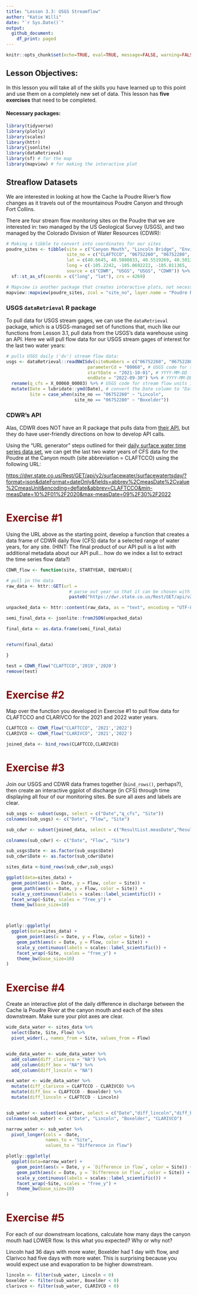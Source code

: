 ```yaml
---
title: "Lesson 3.3: USGS Streamflow"
author: "Katie Willi"
date: "`r Sys.Date()`"
output: 
  github_document:
    df_print: paged
---
```


```r
knitr::opts_chunk$set(echo=TRUE, eval=TRUE, message=FALSE, warning=FALSE, rows.print=5, fig.width=9)
```

## Lesson Objectives:

In this lesson you will take all of the skills you have learned up to this point and use them on a completely new set of data. This lesson has **five exercises** that need to be completed.

#### Necessary packages:

```r
library(tidyverse)
library(plotly)
library(scales)
library(httr)
library(jsonlite)
library(dataRetrieval)
library(sf) # for the map
library(mapview) # for making the interactive plot
```

## Streaflow Datasets

We are interested in looking at how the Cache la Poudre River's flow changes as it travels out of the mountainous Poudre Canyon and through Fort Collins.

There are four stream flow monitoring sites on the Poudre that we are interested in: two managed by the US Geological Survey (USGS), and two managed by the Colorado Division of Water Resources (CDWR):

```r
# Making a tibble to convert into coordinates for our sites
poudre_sites <- tibble(site = c("Canyon Mouth", "Lincoln Bridge", "Environmental Learning Center", "Below Fossil Creek Reservoir"),
                       site_no = c("CLAFTCCO", "06752260", "06752280", "CLARIVCO"),
                       lat = c(40.6645, 40.5880833, 40.5519269, 40.5013),
                       long = c(-105.2242, -105.0692222, -105.011365, -104.967),
                       source = c("CDWR", "USGS", "USGS", "CDWR")) %>%
  sf::st_as_sf(coords = c("long", "lat"), crs = 4269)

# Mapview is another package that creates interactive plots, not necessary for you to know yet!
mapview::mapview(poudre_sites, zcol = "site_no", layer.name = "Poudre River Monitoring")
```

### USGS `dataRetrieval` R package

To pull data for USGS stream gages, we can use the `dataRetrieval` package, which is a USGS-managed set of functions that, much like our functions from Lesson 3.1, pull data from the USGS's data warehouse using an API. Here we will pull flow data for our USGS stream gages of interest for the last two water years:

```r
# pulls USGS daily ('dv') stream flow data:
usgs <- dataRetrieval::readNWISdv(siteNumbers = c("06752260", "06752280"), # USGS site code for the Poudre River at the Lincoln Bridge and the ELC
                               parameterCd = "00060", # USGS code for stream flow
                               startDate = "2021-10-01", # YYYY-MM-DD formatting
                               endDate = "2022-09-30") %>% # YYYY-MM-DD formatting
  rename(q_cfs = X_00060_00003) %>% # USGS code for stream flow units in cubic feet per second (CFS)
  mutate(Date = lubridate::ymd(Date), # convert the Date column to "Date" formatting using the `lubridate` package
         Site = case_when(site_no == "06752260" ~ "Lincoln", 
                          site_no == "06752280" ~ "Boxelder"))
```

### CDWR's API

Alas, CDWR does NOT have an R package that pulls data from [their API](https://dwr.state.co.us/Rest/GET/Help#Datasets&#SurfaceWaterController&#gettingstarted&#jsonxml), but they do have user-friendly directions on how to develop API calls.

Using the "URL generator" steps outlined for their [daily surface water time series data set](https://dwr.state.co.us/Rest/GET/Help/SurfaceWaterTSDayGenerator), we can get the last two water years of CFS data for the Poudre at the Canyon mouth (site abbreviation = CLAFTCCO) using the following URL:

<https://dwr.state.co.us/Rest/GET/api/v2/surfacewater/surfacewatertsday/?format=json&dateFormat=dateOnly&fields=abbrev%2CmeasDate%2Cvalue%2CmeasUnit&encoding=deflate&abbrev=CLAFTCCO&min-measDate=10%2F01%2F2020&max-measDate=09%2F30%2F2022>

# Exercise #1 {style="color: maroon"}

Using the URL above as the starting point, develop a function that creates a data frame of CDWR daily flow (CFS) data for a selected range of water years, for any site. (HINT: The final product of our API pull is a list with additional metadata about our API pull... how do we index a list to extract the time series flow data?)

```r

CDWR_flow <- function(site, STARTYEAR, ENDYEAR){

# pull in the data
raw_data <- httr::GET(url = 
                        # parse out year so that it can be chosen with the "year" argument, using paste0()
                        paste0("https://dwr.state.co.us/Rest/GET/api/v2/surfacewater/surfacewatertsday/?format=json&dateFormat=dateOnly&fields=abbrev%2CmeasDate%2Cvalue%2CmeasUnit&encoding=deflate&abbrev=",site,"&min-measDate=10%2F01%2F",STARTYEAR,"&max-measDate=09%2F30%2F",ENDYEAR))

unpacked_data <- httr::content(raw_data, as = "text", encoding = "UTF-8") 

semi_final_data <- jsonlite::fromJSON(unpacked_data)

final_data <- as.data.frame(semi_final_data)


return(final_data)

}

test = CDWR_flow("CLAFTCCO",'2019','2020')
remove(test)

```

# Exercise #2 {style="color: maroon"}

Map over the function you developed in Exercise #1 to pull flow data for CLAFTCCO and CLARIVCO for the 2021 and 2022 water years.

```r

CLAFTCCO <- CDWR_flow("CLAFTCCO", '2021','2022')
CLARIVCO <- CDWR_flow("CLARIVCO", '2021','2022')

joined_data <- bind_rows(CLAFTCCO,CLARIVCO)
```

# Exercise #3 {style="color: maroon"}

Join our USGS and CDWR data frames together (`bind_rows()`, perhaps?), then create an interactive ggplot of discharge (in CFS) through time displaying all four of our monitoring sites. Be sure all axes and labels are clear.

```r


sub_usgs <- subset(usgs, select = c("Date","q_cfs", "Site"))
colnames(sub_usgs) <- c("Date", "Flow", "Site")

sub_cdwr <- subset(joined_data, select = c("ResultList.measDate","ResultList.value","ResultList.abbrev" ))

colnames(sub_cdwr) <- c("Date", "Flow", "Site")

sub_usgs$Date <- as.factor(sub_usgs$Date)
sub_cdwr$Date <- as.factor(sub_cdwr$Date)

sites_data <-bind_rows(sub_cdwr,sub_usgs)

ggplot(data=sites_data) +
  geom_point(aes(x = Date, y = Flow, color = Site)) +
  geom_path(aes(x = Date, y = Flow, color = Site)) +
  scale_y_continuous(labels = scales::label_scientific()) +
  facet_wrap(~Site, scales = "free_y") +
  theme_bw(base_size=10)



plotly::ggplotly(
  ggplot(data=sites_data) +
    geom_point(aes(x = Date, y = Flow, color = Site)) +
    geom_path(aes(x = Date, y = Flow, color = Site)) +
    scale_y_continuous(labels = scales::label_scientific()) +
    facet_wrap(~Site, scales = "free_y") +
    theme_bw(base_size=10)
)

```

# Exercise #4 {style="color: maroon"}

Create an interactive plot of the daily difference in discharge between the Cache la Poudre River at the canyon mouth and each of the sites downstream. Make sure your plot axes are clear.

```r

wide_data_water <- sites_data %>%
  select(Date, Site, Flow) %>%
  pivot_wider(., names_from = Site, values_from = Flow)


wide_data_water <- wide_data_water %>%
  add_column(diff_clarivco = "NA") %>%
  add_column(diff_box = "NA") %>%
  add_column(diff_lincoln = "NA")

ex4_water <- wide_data_water %>%
  mutate(diff_clarivco = CLAFTCCO - CLARIVCO) %>%
  mutate(diff_box = CLAFTCCO - Boxelder) %>%
  mutate(diff_lincoln = CLAFTCCO - Lincoln)


sub_water <- subset(ex4_water, select = c("Date","diff_lincoln","diff_box","diff_clarivco"))
colnames(sub_water) <- c("Date", "Lincoln", "Boxelder", "CLARIVCO")

narrow_water <- sub_water %>%
  pivot_longer(cols = -Date,
               names_to = "Site",
               values_to = "Difference in flow")

plotly::ggplotly(
  ggplot(data=narrow_water) +
    geom_point(aes(x = Date, y = `Difference in flow`, color = Site)) +
    geom_path(aes(x = Date, y = `Difference in flow`, color = Site)) +
    scale_y_continuous(labels = scales::label_scientific()) +
    facet_wrap(~Site, scales = "free_y") +
    theme_bw(base_size=10)
)


```

# Exercise #5 {style="color: maroon"}

For each of our downstream locations, calculate how many days the canyon mouth had LOWER flow. Is this what you expected? Why or why not?

Lincoln had 36 days with more water, Boxelder had 1 day with flow, and Clarivco had five days with more water. This is surprising because you would expect use and evaporation to be higher downstream. 

```r

lincoln <- filter(sub_water, Lincoln < 0)
boxelder <- filter(sub_water, Boxelder < 0)
clarivco <- filter(sub_water, CLARIVCO < 0)
  


```
